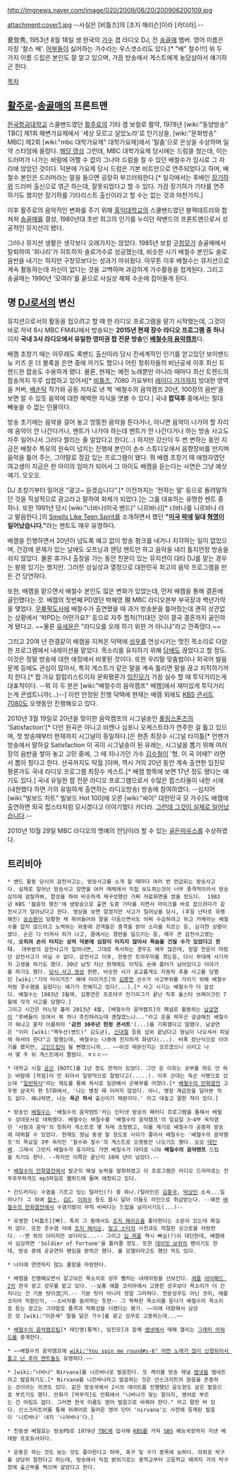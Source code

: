 http://imgnews.naver.com/image/020/2009/06/20/200906200109.jpg

attachment:cover1.jpg
--사실은 [비틀즈]의 [조지 해리슨]이라 [카더라].--

裵哲秀, 1953년 8월 18일 생 한국의 [[가수]] 겸 라디오 DJ, 전 [[송골매]] 멤버. 영어 이름은 자칭 '찰스 배'. [[어부]]들이 싫어하는 가수라는 우스갯소리도 있다.[* "배" 철수!!!] 위 두 가지 이름 드립은 본인도 잘 알고 있으며, 가끔 방송에서 게스트에게 농담삼아서 얘기하곤 한다.

[[목차]]

== [[활주로]]-[[송골매]]의 프론트맨 ==
[[한국항공대학교]] 스쿨밴드였던 [[활주로]]의 기타 겸 보컬로 활약, 1978년 [wiki:"동양방송" TBC] 제1회 해변가요제에서 '세상 모르고 살았노라'로 인기상을, [wiki:"문화방송" MBC] 제2회 [wiki:"mbc 대학가요제" 대학가요제]에서 '탈춤'으로 은상을 수상하며 일약 스타덤에 올랐다. [http://www.youtube.com/watch?v=t7vBWDDZQ7A 해당 영상] 그런데, MBC 대학가요제 당시에는 드럼을 쳤는데, 이는 드러머가 나가는 바람에 어쩔 수 없이 그나마 드럼을 칠 수 있던 배철수가 임시로 그 자리에 앉았던 것이다. 덕분에 가요제 당시 드럼은 기본 비트만으로 연주되었다고 하며, 배철수 본인은 드러머라는 말을 들으면 굉장히 부끄러워한다.[* 일각에서는 후배인 [[장기하]]와 드러머 출신으로 엮곤 하는데, 잘못되었다고 할 수 있다. 가끔 장기하가 기타를 연주하기도 했지만 장기하를 기타리스트 출신이라고 할 수는 없는 것과 마찬가지.]

이후 활주로의 음악적인 변화를 주기 위해 [[홍익대학교]]의 스쿨밴드였던 블랙테트라와 합쳐져 [[송골매]]를 결성, 1980년대 초반 최고의 인기를 누리던 락밴드의 프론트맨으로서 성공적인 뮤지션이 됐다.

그러나 뮤지션 생활은 생각보다 오래가지는 않았다. 1985년 보컬 [[구창모]]가 송골매에서 탈퇴하여 '희나리'가 히트하자 솔로가수로 성공했는데, 비슷한 시기 배철수 본인도 솔로음반을 내기는 하지만 구창모보다는 성과가 아쉬웠다. 아무튼 이후 배철수는 뮤지션으로 계속 활동하는데 자신이 없다는 것을 고백하며 과감하게 가수활동을 접게된다. 그리고 송골매는 1990년 '모여라'를 끝으로 사실상 해체 수순에 접어들게 된다.

== 명 [[DJ]]로서의 변신 ==
뮤지션으로서의 활동을 접으려고 할 때 한 라디오 프로그램을 맡기 시작했는데, 그것이 바로 저녁 6시 MBC FM4U에서 방송되는 '''2015년 현재 장수 라디오 프로그램 중 하나'''이자 '''국내 3사 라디오에서 유일한 영미권 팝 전문 방송'''인 '''[[배철수의 음악캠프]]'''다.

배캠 초창기 때는 아무래도 록밴드 출신이라 당시 전세계적인 인기를 얻고있던 보이밴드 뉴 키즈 온 더 블록을 은연 중에 까기도 했으나 어린 청취자들의 비난공세 이후 최신 트렌드한 팝송도 수용하게 됐다. 물론, 현재는 예전 노래뿐만 아니라 때마다 최신 트렌드의 팝송까지 두루 섭렵하고 있어서[* [[비틀즈]], 7080 가요부터 [[레이디 가가]]까지 방대한 영역을 커버, [[배순탁]] 작가와 공동 저자로 낸 책 '배철수의 음악캠프 20년, 100장의 음반'을 보면 알 수 있듯 음악에 대한 해박한 지식을 엿볼 수 있다.] 국내 '''팝덕후''' 중에서는 절대 빼놓을 수 없는 인물이다.

방송 초기에는 음악을 걸어 놓고 엉뚱한 음악을 튼다거나, 아니면 음악이 나가야 할 자리에 음악이 안 나간다거나, 멘트가 나가야 하는데 멘트가 안 나간다거나 하는 방송 사고도 자주 일어나서 그러다 짤리는 줄 알았다고 한다(...) 하지만 강산이 두 번 변하는 동안 지금은 배철수 특유의 원숙미 넘치는 진행에 본인이 손수 스튜디오에서 음향장비를 만지며 음악을 틀어 주는, 그야말로 정감 있는 프로그램이 됐다. 뭐 배캠 초창기 때 애청자였던 여고생이 지금은 한 아이의 엄마가 되어서 그 아이도 배캠을 듣는다는 사연은 그냥 예삿얘기. 오오오.

DJ 초창기부터 밀어온 "광고~ 듣겠습니다".[* 이전까지는 '전하는 말' 등으로 돌려말하던 것을 직설적으로 광고라고 말하여 화제가 되었다.]는 그를 대표하는 유명한 멘트 중 하나. 또한 1991년 당시 [wiki:"너바나(미국 밴드)" 니르바나][* 너바나를 니르바나 라고 발음한다.]의 [[Smells Like Teen Spirit]]를 소개하면서 했던 '''"[[미국]] [[락]]에 일대 [[혁명]]이 일어났습니다."'''라는 멘트도 매우 유명하다.

배캠을 진행하면서 20년이 넘도록 예고 없이 방송 펑크를 내거나 지각하는 일이 없었으며, 건강에 문제가 있는 날에도 오프닝과 엔딩 멘트만 하고 음악을 내리 틀지언정 방송을 쉬지 않았다. 물론 휴가나 출장을 가는 동안 친분이 있는 뮤지션이 대타 DJ를 맡는 경우는 왕왕 있기는 했지만. 그러한 성실성과 열정으로 대한민국 최고의 음악 프로그램을 만든 건 당연하다.

또한, 배캠을 맡으면서 배철수 본인도 많은 변화가 있었는데, 먼저 배캠을 통해 결혼에 골인했다는 것. 배캠의 첫번째 PD였던 박혜영 現 MBC 라디오본부 부국장과 백년가약을 맺었다. [[무릎팍도사]]에 배철수가 출연했을 때 과거 방송분을 틀어줬는데 괜히 상관없는 상황에서 '박PD는 어떤가요?' 등으로 자주 찝적(?!)대던 것이 결국 결혼까지 골인하게 됐다고. ~~물론 [[유세윤]]은 "라디오를 오래 하기 위한 거 아니냐"라고 깐죽댔다.~~

그리고 20여 년 한결같이 배캠을 지켜온 덕택에 [[성우]]를 연상시키는 멋진 목소리로 다양한 프로그램에서 내레이션을 맡았다. 목소리를 유지하기 위해 [[담배]]도 끊었다고 할 정도. 이것은 정말 방송에 대한 애정에서 비롯된 것이다. 또한 우리말 맞춤법이나 외국어 발음 문제 등에도 관심이 많아서, 특히 게스트가 같은 말을 계속 틀리면 말을 끊고 지적하기까지 한다.[* 팝·가요 칼럼리스트이자 문화평론가 [[임진모]]가 가끔 실수 할 때 투닥거리는게 대표적이다. --뭐 이 두 분은 [wiki:"배철수의 음악캠프" 배캠]에서 재미있게 투닥거리는게 콘셉트니까(...)--] 이런 안정된 진행 덕택에 현재는 배캠 외에도 [[KBS]] [[콘서트 7080]]도 오랫동안 진행해오고 있다.

2010년 3월 19일로 20년을 맞이한 음악캠프의 시그널송인 [[롤링스톤즈]]의 'Satisfaction'[* 다만 원곡은 아니고 비엔나 심포니 오케스트라가 연주한 걸 틀고 있으며, 첫 방송때부터 현재까지 시그널이 동일하다.]은 현존 최장수 시그널 타이틀[* 언젠가 방송에서 말하길 Satisfaction 이 곡이 시그널송이 된 유래는, 시그널을 뽑기 위해 여러장의 음반을 쌓아 놓고 고민 중에, 그 때 지나가던 가수 [[김수철]]이 '형, 이 곡 어때?' 라면서 뽑아 줬다고 한다. 선곡까지도 탁월.]이며, 역시 거의 20년 동안 계속 출연한 임진모 평론가도 국내 라디오 프로그램 최장수 게스트.[* 배캠 항목에 보면 17년 정도 됐다는 얘기도 있다.] 국내 유일한 팝 전문 라디오 프로그램으로서 수많은 팝스타들이 내한 시에 (내한했다 하면 거의 유일하게 출연하는 라디오방송) 방송에 참여하였다. --심지어 [wiki:"빌보드 차트" 빌보드 Hot 100]에 오른 [wiki:"싸이" 대한민국 모 가수]도 배캠에 출연하면 외국 팝스타처럼 모시겠다고 이야기했다 카더라. [[그런데 그것이 실제로 일어났습니다]].--

2010년 10월 29일 MBC 라디오의 명예의 전당이라 할 수 있는 [[골든마우스]]를 수상하였다.

== 트리비아 ==
 * 밴드 활동 당시의 감전사고는, 방송사고를 소개 할 때마다 여러 번 언급되는 방송사고다. 실제로 일어난 방송사고 장면을 여러 매체에서 직접 보도하는것이 너무 충격적이라서 방송심의에 걸릴까봐, 합성을 하여 비슷하게 재구성했던 가짜 자료화면을 썼을 정도다.  1983년 KBS '젊음의 행진'에 생방송으로 출연 도중 기타를 치면서 마이크를 바로 잡으려다가 감전사고가 일어났다고 한다. 영상을 보면 알겠지만 사고가 일어났을 당시, (후일 난타로 유명해진) [[송승환]]이 당황한 채 뛰어들어와 말을 더듬으면서도 어찌 수습하려고 하고 카메라는 배철수를 잡지 않으려고 노력하는 와중에 관객들은 충격을 받아 소리를 지르는 등, 심각한 상황이였다. 손은 다 터져서 피가 나고, 몸에서는 경련을 일으키는 등, 매우 큰 감전사고였는데, '''오히려 손이 터지는 상처 덕분에 심장이 터지지 않아서 목숨을 건질 수가 있었다고 한다.'''  대부분의 감전사고가 일어나면, 그대로 즉사하는 경우도 매우 많은데, 정말 천운이 따랐던 감전사고가 아닐 수 없다. 감전사고 이후, 한동안 트라우마를 겪는등, 다시 무대에 서기까지 고생을 하기도 했다. 30년 남짓 지난 현재에도 아직도 손에 흉터가 남아있다고 이야기를 하기도 했다. [http://youtu.be/NYtzxD6hTPM 당시 사고 영상] 한편, 비슷한 시기 공교롭게도 자동차 추돌 사고를 당했던 [wiki:"기아 타이거즈" 해태 타이거즈]의 [[김봉연]] 선수가 사고부위를 가리기 위해 배철수처럼 콧수염을 길렀다는 얘기가 전해지고 있다(...).[* 사고 시기는 배철수가 더 앞섰다. 배철수는 1983년 3월에, 김봉연은 프로야구 전기리그가 끝난 직후 올스타 브레이크인 7월에 각각 사고를 당했다.]
 그리고 시간은 어느덧 흘러 2013년 4월, [배철수의 음악캠프]의 패널로 활동하는 [[남궁연]]이 "후배들이 모여서 뭐 하나 추진하려는데 괜찮겠느냐..."라고 운을 띄우곤 궁금해진 배철수가 뭐냐고 묻자 이름하야 ''''감전 30주년 헌정 콘서트''''(...)를 기획했다고 말했다. 남궁연은 "이미 [wiki:"백두산(밴드)" 김도균], [[신대철]] 등등 섭외 끝났다고 형님이 나오셔서 피날레 하셔야 한다"고 말했는데, 배철수는 나중에 진지하게 화냈다(...). 비록 장난식으로 이야기를 했지만, [[고인드립]]이 될 뻔했으니까... ~~이것 때문인지는 모르겠으나 이러고 나서 몇 주 뒤 게스트에서 짤렸다. ㅎㄷㄷ~~

 * 대학교 시절 [[공군]] [ROTC]를 1년 정도 한적이 있었다. 그만 둔 이유는 공부를 하도 안 하는 바람에 [학점]이 안 되어서 일방적으로 잘렸다고(.....). 이후 군대는 육군 사병으로 갔는데 "[[일반하사]]"라는 제도를 통해 하사로 임관해서 군복무를 마쳤다.[* [[배철수의 만화열전]] 고우영 삼국지 편 57화에서, '나는 병장 때 이러지 않았다. 아니, 병장 계급장을 달아본 적도 없다. 왜냐하면, 나는 '''육군 하사''' 출신이기 때문이다.' 라고 대놓고 말한 적이 있다.]

 * 방송인 [[배칠수]]는 '배칠수의 음악텐트'라는 인터넷 방송의 패러디 프로그램을 통해서 배철수 성대모사로 데뷔했다. 배철수는 배칠수를 '배철수의 음악캠프'의 일요일 3~4부 꼭지였던 '사람과 음악'의 청취자 게스트로 몇 차례 초청됐고, 이를 계기로 배칠수가 공중파 방송에 데뷔할 수 있었다. 현재도 형님 동생 할 정도로 사이가 좋아서 배칠수는 '배철수의 음악캠프'의 목요일 3부 꼭지인 '철수와 칠수'의 게스트로 오랫동안 나오기도 했다. 오오 [[대인배]]. 그래서 그런지 배철수가 휴가라도 가면 배칠수가 대타로 나와 '''배칠수의 음악텐트''' 드립을 치기도 한다. --하지만 이쪽은 끝난지 10여 년이 넘었다.--

 * [[배철수의 만화열전]]에서 발군의 해설 능력을 발휘하였고 이 프로그램은 라디오 드라마로는 전무후무하게도 mp3파일로 웹하드에 돌며 애청되고 있다.

 * 간드러지는 수염을 기르고 있는 털라인(?) 중 하나.(털라인은 [[김흥국]], [[박상민]] 소속...일라나?) 그 외에 [[찰스]], [[김C]], [[이외수]] 등도 몹시 닮아 이들도 라인으로 취급받는다. --예전 [[배철수의 만화열전]]에서 수염가발이 무척 비싸다는 드립을 날리시기도(...)--

 * 유명한 [비틀즈][빠]. 특히 그 중에서도 [[조지 해리슨]]을 좋아한다는 소문이 있는데 확실치 않다. 또한 콧수염 덕에 [[조지 해리슨]], [[링고 스타]]의 사진과도 적절한 싱크로를 자랑한다. --맨 위의 이미지만 보더라도...-- 그리고 [[딥 퍼플]] 역시 빠심(?)이 대단한데, 배캠에서 심심하면 'Soldier of Fortune'을 틀어줄 정도. 또한 [[데이빗 보위]]의 팬이기도 한데, 방송 중에 공공연히 팬임을 밝히곤 했다. 롤 모델이라고도 했던 적도 있다.

 * 나이에 연연하지 않는 쿨함을 자랑한다.

 * 배캠을 진행해오면서 갈고닦은 목소리로 성우 뺨치는 내레이팅을 선보인다. [[애플]] [[아이패드 2]]의 한국 광고 성우를 맡고 있다. --보통 애플 코리아에서 고용한 성우보다 목소리가 더 간지나는 건 기분 탓이겠지.-- 기분 탓이 아니라 정말 그러하다. 전문성우도 아닌 것이, 애플코리아 직원인지, --소비자를 놀려먹는 듯한-- 그 팍팍한 목소리를 듣다가 배철수의 목소리로 듣는 광고는 그야말로 품격과 적확성을 더했다는 평가. ~~이에 대항해서 삼성은 모 [wiki:"이문세" 말을 닮은 가수]를 광고 성우로 고용하는데...~~

 * [[배철수의 음악캠프]]팀[* 태인영(통역), 임진모]과 함께 [[엠넷]]에서 매해 열리는 [[그래미 어워드]]를 중계한다.

 * ~~배철수의 음악캠프에 [[wiki:"You spin me round#s-6" 어떤 노래가 많이 신청되어서 틀고 난 후의 멘트들]]도 유명하다.~~

 * [wiki:"너바나" Nirvana]를 니르바나로 발음한다. 또 케이블 방송 채널 [[엠넷]]을 엠네트라고 발음하기도.[* Nirvana를 니르바나라고 발음하는 것은 산스크리트어 원음을 존중하는 것이라는 의견도 있다. 같은 방송국에서 2시의 데이트를 진행했던 윤도현도 같은 발음으로 부르기도 했다. 만화가 [박무직]도 만화에서 "니바나가 맞는 말이지, 영어로 부르는 건 어림도 없다. 그러면 한국 이름도 영어 발음으로 바꿔야 한다." 라고 말한 바 있다. 산스크리트어를 통해 외래어로 들어온 영어 단어 'nirvana'는 사전에 등재된 발음이 '니르바나' 내지 '니어바나'다.]

 * 친동생 배철호는 방송PD로 1979년 [[TBC]]에 입사해 [[KBS]]를 거쳐 [[SBS]] 예능국장까지 지낸 베테랑 프로듀서이다. 

 * 운동은 하는 것도 보는 것도 좋아한다고 하며, 축구 및 구기 종목에 능하다. 의외로 탁구를 상당히 잘한다고 하는데, 방송에서 직접 밝히기로는 중학교부터 고등학교 때까지 거의 탁구장에 출근부를 찍으며 살았다고 한다. 
